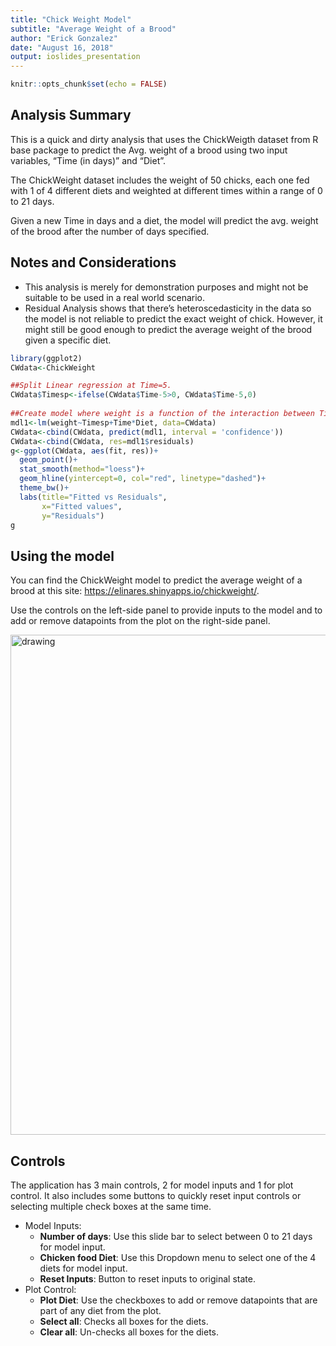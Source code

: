 ```yaml
---
title: "Chick Weight Model"
subtitle: "Average Weight of a Brood"
author: "Erick Gonzalez"
date: "August 16, 2018"
output: ioslides_presentation
---
```


```r
knitr::opts_chunk$set(echo = FALSE)
```

## Analysis Summary {.smaller}

This is a quick and dirty analysis that uses the ChickWeigth dataset from R base package to 
predict the Avg. weight of a brood using two input variables, "Time (in days)" and "Diet".

The ChickWeight dataset includes the weight of 50 chicks, each one fed with 1 of 4 different diets and weighted at different times within a range of 0 to 21 days. 

Given a new Time in days and a diet, the model will predict the avg. weight of the brood after the number of days specified. 



## Notes and Considerations {.smaller}

- This analysis is merely for demonstration purposes and might not be suitable to be used in a real world scenario.
- Residual Analysis shows that there's heteroscedasticity in the data so the model is not reliable  to predict the exact weight of chick. However, it might still be good enough to predict the average weight of the brood given a specific diet.  

```r
library(ggplot2)
CWdata<-ChickWeight

##Split Linear regression at Time=5.
CWdata$Timesp<-ifelse(CWdata$Time-5>0, CWdata$Time-5,0)
    
##Create model where weight is a function of the interaction between Time and Diet
mdl1<-lm(weight~Timesp+Time*Diet, data=CWdata)
CWdata<-cbind(CWdata, predict(mdl1, interval = 'confidence'))
CWdata<-cbind(CWdata, res=mdl1$residuals)
g<-ggplot(CWdata, aes(fit, res))+
  geom_point()+
  stat_smooth(method="loess")+
  geom_hline(yintercept=0, col="red", linetype="dashed")+
  theme_bw()+
  labs(title="Fitted vs Residuals",
       x="Fitted values",
       y="Residuals")
g
```

## Using the model {.smaller}
You can find the ChickWeight model to predict the average weight of a brood at this site: <https://elinares.shinyapps.io/chickweight/>.

Use the controls on the left-side panel to provide inputs to the model and to add or remove datapoints from the plot on the right-side panel.

<img src="CWmodelplot.png" alt="drawing" width="800px"/>




## Controls {.smaller}
The application has 3 main controls, 2 for model inputs and 1 for plot control. It also includes some buttons to quickly reset input controls or selecting multiple check boxes at the same time.  

* Model Inputs:  
    + **Number of days**: Use this slide bar to select between 0 to 21 days for model input.  
    + **Chicken food Diet**: Use this Dropdown menu to select one of the 4 diets for model input.   
    + **Reset Inputs**: Button to reset inputs to original state.

* Plot Control:
    + **Plot Diet**: Use the checkboxes to add or remove datapoints that are part of any diet from the plot.
    + **Select all**: Checks all boxes for the diets.  
    + **Clear all**: Un-checks all boxes for the diets. 